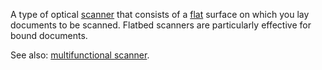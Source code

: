 A type of optical [[w:scanner (computer)|scanner]] that consists of a [[flat]] surface on which you lay documents to be scanned. Flatbed scanners are particularly effective for bound documents.

See also: [[w:multifunctional|multifunctional scanner]].
